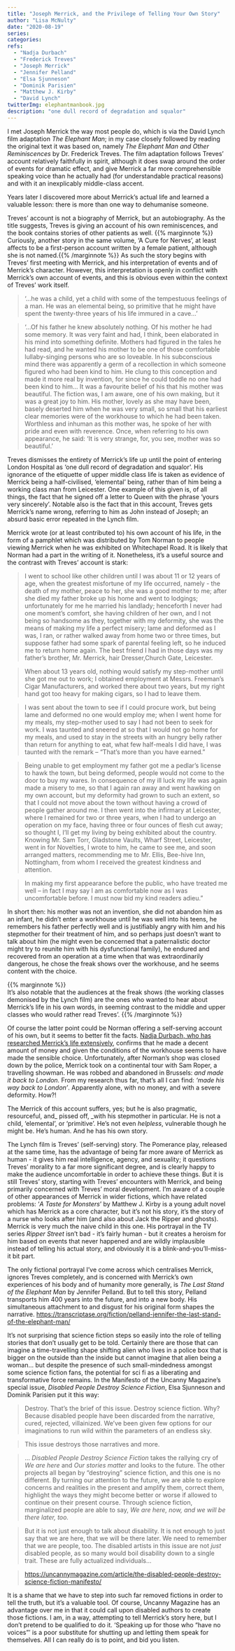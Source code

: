 ```yaml
---
title: "Joseph Merrick, and the Privilege of Telling Your Own Story"
author: "Lisa McNulty"
date: "2020-08-19"
series:
categories: 
refs:
  - "Nadja Durbach"
  - "Frederick Treves"
  - "Joseph Merrick"
  - "Jennifer Pelland"
  - "Elsa Sjunneson"
  - "Dominik Parisien"
  - "Matthew J. Kirby"
  - "David Lynch"
twitterImg: elephantmanbook.jpg
description: "one dull record of degradation and squalor"
---
```




I met Joseph Merrick the way most people do, which is via the David Lynch film adaptation _The Elephant Man_; in my case closely followed by reading the original text it was based on, namely _The Elephant Man and Other Reminiscences_ by Dr. Frederick Treves. The film adaptation follows Treves’ account relatively faithfully in spirit, although it does swap around the order of events for dramatic effect, and give Merrick a far more comprehensible speaking voice than he actually had (for understandable practical reasons) and with it an inexplicably middle-class accent. 

Years later I discovered more about Merrick’s actual life and learned a valuable lesson: there is more than one way to dehumanise someone. 

Treves’ account is not a biography of Merrick, but an autobiography. As the title suggests, Treves is giving an account of his own reminiscences, and the book contains stories of other patients as well. {{% marginnote %}} Curiously, another story in the same volume, ‘A Cure for Nerves’, at least affects to be a first-person account written by a female patient, although she is not named.{{% /marginnote %}} As such the story begins with Treves’ first meeting with Merrick, and his interpretation of events and of Merrick’s character. However, this interpretation is openly in conflict with Merrick’s own account of events, and this is obvious even within the context of Treves’ work itself. 


 >   ‘...he was a child, yet a child with some of the tempestuous feelings of a man. He was an elemental being, so primitive that he might have spent the twenty-three years of his life immured in a cave...’ 


>    ‘...Of his father he knew absolutely nothing. Of his mother he had some memory. It was very faint and had, I think, been elaborated in his mind into something definite. Mothers had figured in the tales he had read, and he wanted his mother to be one of those comfortable lullaby-singing persons who are so loveable. In his subconscious mind there was apparently a germ of a recollection in which someone figured who had been kind to him. He clung to this conception and made it more real by invention, for since he could toddle no one had been kind to him... It was a favourite belief of his that his mother was beautiful. The fiction was, I am aware, one of his own making, but it was a great joy to him. His mother, lovely as she may have been, basely deserted him when he was very small, so small that his earliest clear memories were of the workhouse to which he had been taken. Worthless and inhuman as this mother was, he spoke of her with pride and even with reverence. Once, when referring to his own appearance, he said: ‘It is very strange, for, you see, mother was so beautiful.’

Treves dismisses the entirety of Merrick’s life up until the point of entering London Hospital as ‘one dull record of degradation and squalor’. His ignorance of the etiquette of upper middle class life is taken as evidence of Merrick being a half-civilised, ‘elemental’ being, rather than of him being a working class man from Leicester. One example of this given is, of all things, the fact that he signed off a letter to Queen with the phrase ‘yours very sincerely’. Notable also is the fact that in this account, Treves gets Merrick’s name wrong, referring to him as John instead of Joseph; an absurd basic error repeated in the Lynch film. 

Merrick wrote (or at least contributed to) his own account of his life, in the form of a pamphlet which was  distributed by Tom Norman to people viewing Merrick when he was exhibited on Whitechapel Road. It is likely that Norman had a part in the writing of it. Nonetheless, it’s a useful source and the contrast with Treves’ account is stark: 


>I went to school like other children until I was about 11 or 12 years of age, when the greatest misfortune of my life occurred, namely - the death of my mother, peace to her, she was a good mother to me; after she died my father broke up his home and went to lodgings; unfortunately for me he married his landlady; henceforth I never had one moment's comfort, she having children of her own, and I not being so handsome as they, together with my deformity, she was the means of making my life a perfect misery; lame and deformed as I was, I ran, or rather walked away from home two or three times, but suppose father had some spark of parental feeling left, so he induced me to return home again. The best friend I had in those days was my father's brother, Mr. Merrick, hair Dresser,Church Gate, Leicester.


>When about 13 years old, nothing would satisfy my step-mother until she got me out to work; I obtained employment at Messrs. Freeman's Cigar Manufacturers, and worked there about two years, but my right hand got too heavy for making cigars, so I had to leave them.


>I was sent about the town to see if I could procure work, but being lame and deformed no one would employ me; when I went home for my meals, my step-mother used to say I had not been to seek for work. I was taunted and sneered at so that I would not go home for my meals, and used to stay in the streets with an hungry belly rather than return for anything to eat, what few half-meals I did have, I was taunted with the remark -- "That's more than you have earned."


>Being unable to get employment my father got me a pedlar's license to hawk the town, but being deformed, people would not come to the door to buy my wares. In consequence of my ill luck my life was again made a misery to me, so that I again ran away and went hawking on my own account, but my deformity had grown to such an extent, so that I could not move about the town without having a crowd of people gather around me. I then went into the infirmary at Leicester, where I remained for two or three years, when I had to undergo an operation on my face, having three or four ounces of flesh cut away; so thought I, I'll get my living by being exhibited about the country. Knowing Mr. Sam Torr, Gladstone Vaults, Wharf Street, Leicester, went in for Novelties, I wrote to him, he came to see me, and soon arranged matters, recommending me to Mr. Ellis, Bee-hive Inn, Nottingham, from whom I received the greatest kindness and attention.


>In making my first appearance before the public, who have treated me well -- in fact I may say I am as comfortable now as I was uncomfortable before. I must now bid my kind readers adieu."

In short then: his mother was not an invention, she did not abandon him as an infant, he didn’t enter a workhouse until he was well into his teens, he remembers his father perfectly well and is justifiably angry with him and his stepmother for their treatment of him, and so perhaps just doesn’t want to talk about him (he might even be concerned that a paternalistic doctor might try to reunite him with his dysfunctional family), he endured and recovered from an operation at a time when that was extraordinarily dangerous, he chose the freak shows over the workhouse, and he seems content with the choice. 

{{% marginnote %}}   
It’s also notable that the audiences at the freak shows (the working classes demonised by the Lynch film) are the ones who wanted to hear about Merrick’s life in his own words, in seeming contrast to the middle and upper classes who would rather read Treves’. {{% /marginnote %}}

Of course the latter point could be Norman offering a self-serving account of his own, but it seems to better fit the facts. [Nadja Durbach, who has researched Merrick’s life extensively,](https://publicdomainreview.org/essay/re-examining-the-elephant-man) confirms that he made a decent amount of money and given the conditions of the workhouse seems to have made the sensible choice. Unfortunately, after Norman’s shop was closed down by the police, Merrick took on a continental tour with Sam Roper, a travelling showman. He was robbed and abandoned in Brussels: _and made it back to London._ From my research thus far, that’s all I can find: _‘made his way back to London’_. Apparently alone, with no money, and with a severe deformity. How?! 

The Merrick of this account suffers, yes; but he is also pragmatic, resourceful, and_ pissed off, _with his stepmother in particular. He is not a child, ‘elemental’, or ‘primitive’.  He’s not even _helpless_, vulnerable though he might be. He’s human. And he has his own story. 

The Lynch film is Treves’ (self-serving) story. The Pomerance play, released at the same time, has the advantage of being far more aware of Merrick as human - it gives him real intelligence, agency, and sexuality; it questions Treves’ morality to a far more significant degree, and is clearly happy to make the audience uncomfortable in order to achieve these things. But it is still Treves’ story, starting with Treves’ encounters with Merrick, and being primarily concerned with Treves’ moral development. I’m aware of a couple of other appearances of Merrick in wider fictions, which have related problems: ‘_A Taste for Monsters_’ by Matthew J. Kirby is a young adult novel which has Merrick as a core character, but it's not his story, it’s the story of a nurse who looks after him (and also about Jack the Ripper and ghosts). Merrick is very much the naive child in this one. His portrayal in the TV series _Ripper Street_ isn’t bad - it’s fairly human - but it creates a heroism for him based on events that never happened and are wildly implausible instead of telling his actual story, and obviously it is a blink-and-you’ll-miss-it bit part. 

The only fictional portrayal I’ve come across which centralises Merrick, ignores Treves completely, and is concerned with Merrick’s own experiences of his body and of humanity more generally, is _The Last Stand of the Elephant Man_ by Jennifer Pelland. But to tell this story, Pelland transports him 400 years into the future, and into a new body. His simultaneous attachment to and disgust for his original form shapes the narrative. [https://transcriptase.org/fiction/pelland-jennifer-the-last-stand-of-the-elephant-man/](https://transcriptase.org/fiction/pelland-jennifer-the-last-stand-of-the-elephant-man/)

It’s not surprising that science fiction steps so easily into the role of telling stories that don’t usually get to be told. Certainly there are those that can imagine a time-travelling shape shifting alien who lives in a police box that is bigger on the outside than the inside but cannot imagine that alien being a woman... but despite the presence of such small-mindedness amongst some science fiction fans, the potential for sci fi as a liberating and transformative force remains.  In the Manifesto of the Uncanny Magazine’s special issue, _Disabled People Destroy Science Fiction_, Elsa Sjunneson and Dominik Parisien put it this way: 


>Destroy. That’s the brief of this issue. Destroy science fiction. Why? Because disabled people have been discarded from the narrative, cured, rejected, villainized. We’ve been given few options for our imaginations to run wild within the parameters of an endless sky.


>This issue destroys those narratives and more.


>    ... _Disabled People Destroy Science Fiction_ takes the rallying cry of _We are here_ and _Our stories matter_ and looks to the future. The other projects all began by “destroying” science fiction, and this one is no different. By turning our attention to the future, we are able to explore concerns and realities in the present and amplify them, correct them, highlight the ways they might become better or worse if allowed to continue on their present course. Through science fiction, marginalized people are able to say, _We are here, now, and we will be there later, too._


>    But it is not just enough to talk about disability. It is not enough to just say that we are here, that we will be there later. We need to remember that we are people, too.  The disabled artists in this issue are not _just_ disabled people, as so many would boil disability down to a single trait. These are fully actualized individuals...


>    [https://uncannymagazine.com/article/the-disabled-people-destroy-science-fiction-manifesto/](https://uncannymagazine.com/article/the-disabled-people-destroy-science-fiction-manifesto/)

It is a shame that we have to step into such far removed fictions in order to tell the truth, but it’s a valuable tool. Of course, Uncanny Magazine has an advantage over me in that it could call upon disabled authors to create those fictions. I am, in a way, attempting to tell Merrick’s story here, but I don’t pretend to be qualified to do it. ‘Speaking up for those who “have no voices” ’ is a poor substitute for shutting up and letting them speak for themselves. All I can really do is to point, and bid you listen. 
